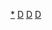 <noinclude>
{{noteTA
|G1=Show
|G2=Disney
|G3=Movie
}}
</noinclude>{{navbox
 | name   = 迪士尼动画电影
 | title  = [[迪士尼院线动画长片列表|迪士尼院线动画长片]]
 | state  = {{{state<includeonly>|autocollapse</includeonly>}}}
 | bodyclass = hlist
 | nowrapitems = yes

 | group1 = [[華特迪士尼動畫工作室]]
 | list1 = 
* [[白雪公主 (1937年電影)|白雪公主]]（1937）
* [[木偶奇遇记 (电影)|木偶奇遇记]]（1940）
* [[幻想曲 (电影)|幻想曲]]（1940）
* [[小飞象]]（1941）
* [[小鹿斑比]]（1942）
* [[致候吾友]]（1942）
* [[西班牙三紳士]]（1944）
* [[为我谱上乐章]]（1946）
* [[米奇与魔豆]]（1947）
* [[旋律时光]]（1948）
* [[伊老師與小蟾蜍大歷險]]（1949）
* [[仙履奇缘]]（1950）
* [[爱丽丝梦游仙境 (1951年电影)|爱丽丝梦游仙境]]（1951）
* [[小飛俠 (電影)|小飛俠]]（1953）
* [[小姐与流浪汉]]（1955）
* [[睡美人 (1959年電影)|睡美人]]（1959）
* [[101忠狗]]（1961）
* [[石中劍 (電影)|石中劍]]（1963）
* [[森林王子]]（1967）
* [[猫儿历险记]]（1970）
* [[罗宾汉 (动画电影)|罗宾汉]]（1973）
* [[小熊维尼历险记]]（1977）
* [[救難小英雄 (迪士尼)|救難小英雄]]（1977）
* [[狐狸与猎狗]]（1981）
* [[黑神锅传奇]]（1985）
* [[妙妙探]]（1986）
* [[奥丽华历险记]]（1988）
* [[小美人鱼]]（1989）
* [[救难小英雄澳洲历险记]]（1990）
* [[美女与野兽 (1991年电影)|美女与野兽]]（1991）
* [[阿拉丁 (1992年电影)|阿拉丁]]（1992）
* [[狮子王]]（1994）
* [[风中奇缘 (电影)|风中奇缘]]（1995）
* [[钟楼怪人 (1996年电影)|钟楼怪人]]（1996）
* [[大力士 (1997年电影)|大力士]]（1997）
* [[花木兰 (1998年电影)|花木兰]]（1998）
* [[泰山 (电影)|泰山]]（1999）
* [[幻想曲2000]]（1999）
* [[恐龍 (電影)|恐龍]]（2000）
* [[变身国王]]（2000）
* [[亚特兰蒂斯：失落的帝国]]（2001）
* [[星际宝贝]]（2002）
* [[星银岛]]（2002）
* [[熊的传说]]（2003）
* [[放牛吃草]]（2004）
* [[四眼天鸡]]（2005）
* [[未來小子 (動畫)|未來小子]]（2007）
* [[闪电狗]]（2008）
* [[公主與青蛙]]（2009）
* [[魔髮奇緣]]（2010）
* [[小熊維尼大電影]]（2011）
* [[无敌破坏王]]（2012）
* [[冰雪奇缘]]（2013）
* [[大英雄天團]]（2014）
* [[動物方城市]]（2016）
* [[海洋奇缘]]（2016）
* [[無敵破壞王2：網路大暴走]]（2018）
* [[冰雪奇緣2]]（2019）
* [[尋龍使者：拉雅]]（2021）
* [[奇幻魔法屋]]（2021）

| group2 = [[皮克斯動畫工作室]]
| list2 =
* [[玩具總動員]]（1995）
* [[蟲蟲危機]]（1998）
* [[玩具總動員2]]（1999）
* [[怪兽电力公司]]（2001）
* [[海底總動員]]（2002）
* [[超人特攻隊 (電影)|超人特攻隊]]（2004）
* [[汽車總動員]]（2006）
* [[料理鼠王]]（2007）
* [[瓦力 (電影)|机器人总动员]]（2008）
* [[天外奇蹟]]（2009）
* [[玩具總動員3]]（2010）
* [[汽車總動員2]]（2011）
* [[勇敢傳說]]（2012）
* [[怪獸大學]]（2013）
* [[腦筋急轉彎 (電影)|腦筋急轉彎]]（2015）
* [[恐龙当家]]（2015）
* [[海底總動員2：多莉去哪兒？]]（2016）
* [[Cars 3：閃電再起]]（2017）
* [[寻梦环游记|可可夜總會]]（2017）
* [[超人特攻隊2]]（2018）
* [[玩具總動員4]]（2019）
* [[½的魔法]]（2020）
* [[靈魂奇遇記]]（2020）
* [[路卡的夏天]]（2021）
* [[熊抱青春記]]（2022）
* [[巴斯光年 (電影)|-{zh-tw:巴斯光年;zh-hk:光年正傳;zh-cn:光年正传;}-]]（2022）

| group3 = [[藍天工作室]]
| list3 = [[變身特務]]（2019）

| group4 = 動畫與真人結合/仿實境動畫
| list4 =
* {{tsl|en|The Reluctant Dragon (1941 film)|为我奏乐}}（1941）
* {{tsl|en|Victory Through Air Power (film)|空中致勝}}（1943）
* [[南方之歌]]（1946）
* {{tsl|en|So Dear to My Heart|悠情伴我心}}（1948）
* [[歡樂滿人間 (電影)|歡樂滿人間]]（1964）
* {{tsl|en|Bedknobs and Broomsticks|飛天萬能床}}（1971）
* {{tsl|en|Pete's Dragon (1977 film)|妙妙龍}}（1977）
* [[谁陷害了兔子罗杰]]（1988）
* [[曼哈頓奇緣]]（2007）
* [[與森林共舞]]（2016）
* [[愛·滿人間]]（2018）
* [[獅子王 (2019年電影)|獅子王]]（2019）
* [[曼哈頓奇緣2]]（2022）

| group5 = [[迪士尼卡通工作室]]
<!--注意：該列表只包含在電影院上映的電影-->
| list5 =
* {{le|唐老鴨俱樂部大電影：神燈寶藏|DuckTales the Movie: Treasure of the Lost Lamp}}（1990）
* {{le|高飛大電影|A Goofy Movie}}（1995）
* [[跳跳虎歷險記]]（2000）
* [[夢不落帝國]]（2002）
* [[森林王子2]]（2003）
* {{le|小豬大行動|Piglet's Big Movie}}（2003）
* [[小熊維尼之長鼻怪大冒險]]（2005）
* [[小鹿斑比2]]（2006）
* [[飛機總動員]]（2013）
* [[飛機總動員：打火英雄]]（2014）

| group6 = [[迪士尼电视动画公司|迪士尼電視動畫]]
<!--注意：該列表只包含在電影院上映的電影-->
| list6 =
* {{le|阿德日記大電影|Doug's 1st Movie}}（1999）
* {{le|下課后：假期來襲|Recess: School's Out}}（2001）
* {{le|酷狗上學記|Teacher's Pet (2004 film)}}（2004）

| group7 = {{le|其他迪士尼部門|List of animation studios owned by The Walt Disney Company}}/第三方公司動畫
| list7 =
* [[怪誕城之夜 (電影)|怪誕城之夜]]（1993）
* [[飛天巨桃歷險記]]（1996）
* [[野蛮任务]]（2006）
* [[聖誕夜怪譚]]（2009）
* [[糯米歐與茱麗葉]]（2011）
* [[拯救老妈大作战]]（2011）
* [[怪誕復活狗]]（2012）
* [[仲夏夜魔法]]（2015）
* [[天兵阿榮]]（2021）
* [[開心漢堡店 (電影)|開心漢堡店]]（2022）

| group8 = 相關條目
| list8 =
* {{le|取消上映的電影|List of unproduced Disney animated shorts and feature films}}
* {{le|真人化重置電影|List of Disney live-action remakes of animated films}}
* {{le|華特迪士尼動畫工作室短片|List of Walt Disney Animation Studios short films}}
* {{le|皮克斯動畫工作室短片|List of Pixar shorts}}
* [[迪士尼+原創電影列表]]

}}<noinclude>
{{collapsible option}}

[[Category:迪士尼動畫|*]]
[[Category:動畫電影模板|D]]
[[Category:迪士尼導航模板|D]]
[[Category:電影導航模板|D]]
</noinclude>